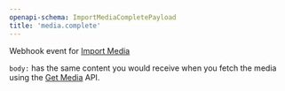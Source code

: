 ```yaml
---
openapi-schema: ImportMediaCompletePayload
title: 'media.complete'
---
```


Webhook event for [Import Media](/reference/api/endpoint/media/import)


`body:` has the same content you would receive when you fetch the media using the [Get Media](/reference/api/endpoint/media/get) API.
